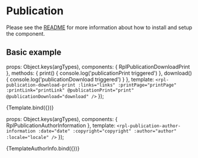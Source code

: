 
<Meta title="Organisms/Publication" />

# Publication
Please see the [README](https://github.com/dpc-sdp/ripple/blob/master/packages/components/Organisms/Publication/README.md) for more information about how to install and setup the component.

## Basic example

  props: Object.keys(argTypes),
  components: { RplPublicationDownloadPrint },
  methods: {
    print() {
      console.log('publicationPrint triggered')
    },
    download() {
      console.log('publicationDownload triggered')
    }
  },
  template: `<rpl-publication-download-print :links="links" :printPage="printPage" :printLink="printLink" @publicationPrint="print" @publicationDownload="download" />`
});

<Canvas>
  <Story
    name="Publication download print"
    args={{
      links: [
        {
          name: 'Short title of a document',
          url: '#',
          extension: 'pdf',
          filesize: '1.2 mb'
        }, {
          name: 'External document link',
          url: 'https://www.google.com',
          extension: 'pdf',
          filesize: '1.2 mb'
        }
      ],
      printPage: false,
      printLink: {
        href: '/printall',
        text: 'Print full document'
      }
    }}
  >
    {Template.bind({})}
  </Story>
</Canvas>

<ArgsTable of={RplPublicationDownloadPrint} />

  props: Object.keys(argTypes),
  components: { RplPublicationAuthorInformation },
  template: `<rpl-publication-author-information
    :date="date"
    :copyright="copyright"
    :author="author"
    :locale="locale"
  />`
});

<Canvas>
  <Story
    name="Publication author information"
    args={{
      author: 'Department of Premier and Cabinet',
      date: '2018-03-23T09:00:00.000+10:00',
      copyright: 'This is licensed under a Creative Commons Attribution 4.0 International licence. Sed ut perspiciatis unde omnis iste natus error sit voluptatem accusantium doloremque laudantium, totam rem aperiam, eaque ipsa quae ab illo inventore veritatis et quasi architecto beatae vitae dicta sunt explicabo.',
      locale: 'en-au'
    }}
  >
    {TemplateAuthorInfo.bind({})}
  </Story>
</Canvas>

<ArgsTable of={RplPublicationAuthorInformation} />
